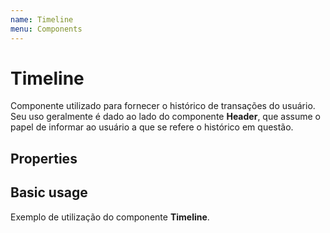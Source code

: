 ```yaml
---
name: Timeline
menu: Components
---
```



# Timeline
Componente utilizado para fornecer o histórico de transações do usuário. Seu uso geralmente é dado ao lado do componente **Header**, que assume o papel de informar ao usuário a que se refere o histórico em questão.

## Properties

<Props of={Timeline} />

## Basic usage
Exemplo de utilização do componente **Timeline**.

<Playground>
    <div style={containerWithPadding}>
		<Header type='icon' title='Meus Pagamentos' icon='menu' />
		<Timeline transactions={[
			{
				seller: 'Karmani',
				charge: '7.238,55',
				status: 'Pago',
				date: '30/ago'
			},
			{
				seller: 'Cor Doce',
				charge: '1.223,45',
				status: 'Pago',
				date: '30/ago'
			},
			{
				seller: 'La Chocole',
				charge: '6.778,99',
				status: 'Pago',
				date: '30/ago'
			},
			{
				seller: 'Confeccoes Mauricio',
				charge: '989,12',
				status: 'Pago',
				date: '27/ago'
			},
			{
				seller: 'Salgunamu',
				charge: '2.323,60',
				status: 'Pago',
				date: '27/ago'
			},
			{
				seller: 'Jo Fashion',
				charge: '4.450,55',
				status: 'Pago',
				date: '27/ago'
			},
		]} />
	</div>
</Playground>